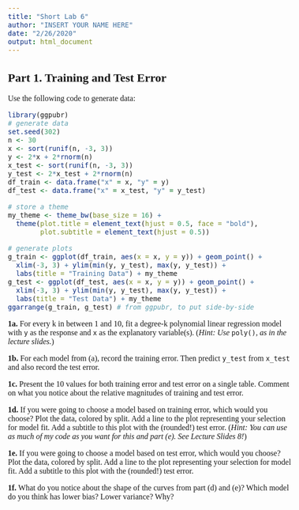 ```yaml
---
title: "Short Lab 6"
author: "INSERT YOUR NAME HERE"
date: "2/26/2020"
output: html_document
---
```

<!--- Begin styling code. --->
<style type="text/css">
/* Whole document: */
body{
  font-family: "Palatino Linotype", "Book Antiqua", Palatino, serif;
  font-size: 12pt;
}
h1.title {
  font-size: 38px;
  text-align: center;
}
h4.author {
  font-size: 18px;
  text-align: center;
}
h4.date {
  font-size: 18px;
  text-align: center;
}
</style>
<!--- End styling code. --->


## Part 1. Training and Test Error

Use the following code to generate data:

```r
library(ggpubr)
# generate data
set.seed(302)
n <- 30
x <- sort(runif(n, -3, 3))
y <- 2*x + 2*rnorm(n)
x_test <- sort(runif(n, -3, 3))
y_test <- 2*x_test + 2*rnorm(n)
df_train <- data.frame("x" = x, "y" = y)
df_test <- data.frame("x" = x_test, "y" = y_test)

# store a theme
my_theme <- theme_bw(base_size = 16) + 
  theme(plot.title = element_text(hjust = 0.5, face = "bold"),
        plot.subtitle = element_text(hjust = 0.5))

# generate plots
g_train <- ggplot(df_train, aes(x = x, y = y)) + geom_point() +
  xlim(-3, 3) + ylim(min(y, y_test), max(y, y_test)) + 
  labs(title = "Training Data") + my_theme
g_test <- ggplot(df_test, aes(x = x, y = y)) + geom_point() +
  xlim(-3, 3) + ylim(min(y, y_test), max(y, y_test)) + 
  labs(title = "Test Data") + my_theme
ggarrange(g_train, g_test) # from ggpubr, to put side-by-side
```

**1a.** For every k in between 1 and 10, fit a degree-k polynomial linear regression model with `y` as the response and `x` as the explanatory variable(s).
(*Hint: Use *`poly()`*, as in the lecture slides.*)

**1b.** For each model from (a), record the training error. Then predict `y_test` from `x_test` and also record the test error.

**1c.** Present the 10 values for both training error and test error on a single table. Comment on what you notice about the relative magnitudes of training and test error.

**1d.** If you were going to choose a model based on training error, which would you choose? Plot the data, colored by split. Add a line to the plot representing your selection for model fit. Add a subtitle to this plot with the (rounded!) test error.
(*Hint: You can use as much of my code as you want for this and part (e). See Lecture Slides 8!*)

**1e.** If you were going to choose a model based on test error, which would you choose? Plot the data, colored by split. Add a line to the plot representing your selection for model fit. Add a subtitle to this plot with the (rounded!) test error.

**1f.** What do you notice about the shape of the curves from part (d) and (e)? Which model do you think has lower bias? Lower variance? Why?
